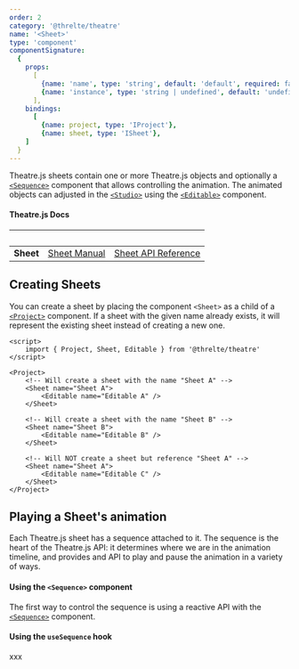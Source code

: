```yaml
---
order: 2
category: '@threlte/theatre'
name: '<Sheet>'
type: 'component'
componentSignature:
  {
    props:
      [
        {name: 'name', type: 'string', default: 'default', required: false},
        {name: 'instance', type: 'string | undefined', default: 'undefined', required: false},
      ],
    bindings:
      [
        {name: project, type: 'IProject'},
        {name: sheet, type: 'ISheet'},
    ]
  }
---
```


Theatre.js sheets contain one or more Theatre.js objects and optionally a [`<Sequence>`](/docs/reference/theatre/sequence) component that allows controlling the animation.
The animated objects can adjusted in the [`<Studio>`](/docs/reference/theatre/studio) using the [`<Editable>`](/docs/reference/theatre/editable) component. 

#### Theatre.js Docs

|&nbsp;|&nbsp;|&nbsp;|
|---|---|---|
| **Sheet** | [Sheet Manual](https://www.theatrejs.com/docs/latest/manual/sheets)  | [Sheet API Reference](https://www.theatrejs.com/docs/0.5/api/core#sheet)  |

## Creating Sheets

You can create a sheet by placing the component `<Sheet>` as a child of a [`<Project>`](/theatre/project) component. If a sheet with the given name already exists, it will represent the existing sheet instead of creating a new one.

```svelte
<script>
	import { Project, Sheet, Editable } from '@threlte/theatre'
</script>

<Project>
	<!-- Will create a sheet with the name "Sheet A" -->
	<Sheet name="Sheet A">
		<Editable name="Editable A" />
	</Sheet>

	<!-- Will create a sheet with the name "Sheet B" -->
	<Sheet name="Sheet B">
		<Editable name="Editable B" />
	</Sheet>

	<!-- Will NOT create a sheet but reference "Sheet A" -->
	<Sheet name="Sheet A">
		<Editable name="Editable C" />
	</Sheet>
</Project>
```

## Playing a Sheet's animation

Each Theatre.js sheet has a sequence attached to it. The sequence is the heart of the Theatre.js API: it determines where we are in the animation timeline, and 
provides and API to play and pause the animation in a variety of ways.

#### Using the `<Sequence>` component

The first way to control the sequence is using a reactive API with the [`<Sequence>`](/docs/reference/theatre/sequence) component.

#### Using the `useSequence` hook

xxx